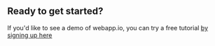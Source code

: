 ## Ready to get started?

If you'd like to see a demo of webapp.io, you can try a free tutorial [by signing up here](/register)

<br />